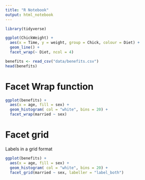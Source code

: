 ```yaml
---
title: "R Notebook"
output: html_notebook
---
```


```r
library(tidyverse)

ggplot(ChickWeight) + 
  aes(x = Time, y = weight, group = Chick, colour = Diet) +
  geom_line() +
  facet_wrap(~ Diet, ncol = 4)
```

```r
benefits <- read_csv("data/benefits.csv")
head(benefits)
```

# Facet Wrap function 

```r
ggplot(benefits) +
  aes(x = age, fill = sex) +
  geom_histogram( col = "white", bins = 20) +
  facet_wrap(married ~ sex)
```

# Facet grid

Labels in a grid format

```r
ggplot(benefits) +
  aes(x = age, fill = sex) +
  geom_histogram( col = "white", bins = 20) +
  facet_grid(married ~ sex, labeller = "label_both")
```